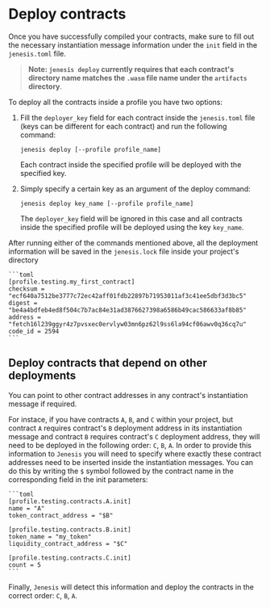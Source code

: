 # Deploy contracts

Once you have successfully compiled your contracts, make sure to fill out the necessary instantiation message information under the `init` field in the `jenesis.toml` file.

> **Note: `jenesis deploy` currently requires that each contract's directory name matches the `.wasm` file name under the `artifacts` directory**.

To deploy all the contracts inside a profile you have two options:

1. Fill the `deployer_key` field for each contract inside the `jenesis.toml` file (keys can be different for each contract) and run the following command:

    ```
    jenesis deploy [--profile profile_name]
    ```

    Each contract inside the specified profile will be deployed with the specified key.

2. Simply specify a certain key as an argument of the deploy command:

    ```
    jenesis deploy key_name [--profile profile_name]
    ```

    The `deployer_key` field will be ignored in this case and all contracts inside the specified profile will be deployed using the key `key_name`.

After running either of the commands mentioned above, all the deployment information will be saved in the `jenesis.lock` file inside your project's directory

    ```toml
    [profile.testing.my_first_contract]
    checksum = "ecf640a7512be3777c72ec42aff01fdb22897b71953011af3c41ee5dbf3d3bc5"
    digest = "be4a4bdfeb4ed8f504c7b7ac84e31ad3876627398a6586b49cac586633af8b85"
    address = "fetch16l239ggyr4z7pvsxec0ervlyw03mn6pz62l9ss6la94cf06awv0q36cq7u"
    code_id = 2594
    ```

## Deploy contracts that depend on other deployments

You can point to other contract addresses in any contract's instantiation message if required.

For instace, if you have contracts `A`, `B`, and `C` within your project, but contract `A` requires contract's `B` deployment address in its instantiation message and contract `B` requires contract's `C` deployment address, they will need to be deployed in the following order: `C`, `B`, `A`. In order to provide this information to `Jenesis` you will need to specify where exactly these contract addresses need to be inserted inside the instantiation messages. You can do this by writing the `$` symbol followed by the contract name in the corresponding field in the init parameters:

    ```toml
    [profile.testing.contracts.A.init]
    name = "A"
    token_contract_address = "$B"

    [profile.testing.contracts.B.init]
    token_name = "my_token"
    liquidity_contract_address = "$C"

    [profile.testing.contracts.C.init]
    count = 5
    ```

Finally, `Jenesis` will detect this information and deploy the contracts in the correct order: `C`, `B`, `A`.
